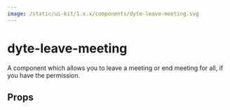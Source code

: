 ```yaml
---
image: /static/ui-kit/1.x.x/components/dyte-leave-meeting.svg
---
```


# dyte-leave-meeting

A component which allows you to leave a meeting or
end meeting for all, if you have the permission.

## Props

<PropsTable of="dyte-leave-meeting" />
